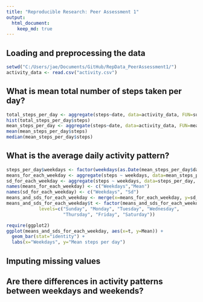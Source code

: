 ```yaml
---
title: "Reproducible Research: Peer Assessment 1"
output: 
  html_document:
    keep_md: true
---
```



## Loading and preprocessing the data

```r

setwd("C:/Users/jae/Documents/GitHub/RepData_PeerAssessment1/")
activity_data <- read.csv("activity.csv")
```

## What is mean total number of steps taken per day?

```r
total_steps_per_day <- aggregate(steps~date, data=activity_data, FUN=sum)
hist(total_steps_per_day$steps)
mean_steps_per_day <- aggregate(steps~date, data=activity_data, FUN=mean, na.rm=T)
mean(mean_steps_per_day$steps)
median(mean_steps_per_day$steps)
```

## What is the average daily activity pattern?
```r






steps_per_day$weekdays <- factor(weekdays(as.Date(mean_steps_per_day$date)))
means_for_each_weekday <- aggregate(steps ~ weekdays, data=mean_steps_per_day, FUN=mean)
sd_for_each_weekday <- aggregate(steps ~ weekdays, data=steps_per_day, FUN=sd)
names(means_for_each_weekday) <- c("Weekdays","Mean")
names(sd_for_each_weekday) <- c("Weekdays", "Sd")
means_and_sds_for_each_weekday <- merge(x=means_for_each_weekday, y=sd_for_each_weekday, by="Weekdays")
means_and_sds_for_each_weekday$t <- factor(means_and_sds_for_each_weekday$Weekdays,
            levels=c("Sunday", "Monday", "Tuesday", "Wednesday",
                     "Thursday", "Friday", "Saturday"))

require(ggplot2)
ggplot(means_and_sds_for_each_weekday, aes(x=t, y=Mean)) + 
  geom_bar(stat="identity") + 
  labs(x="Weekdays", y="Mean steps per day")

```

## Imputing missing values



## Are there differences in activity patterns between weekdays and weekends?
